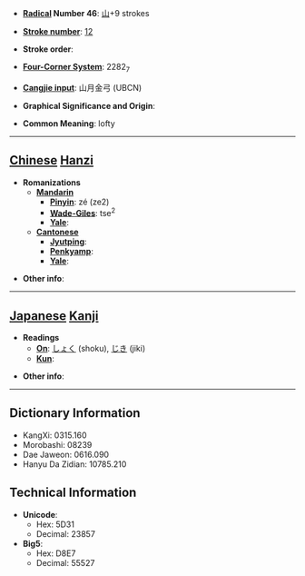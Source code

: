 * '''[[Wiktionary:Chinese radical index| Radical]] Number 46''': [[Wiktionary:Chinese radical index 山|山]]+9 strokes

* '''[[Wiktionary:Chinese total strokes index|Stroke number]]''': [[Wiktionary:Chinese total strokes index 12|12]]

* '''Stroke order''': 

* '''[[Wiktionary:Chinese four corner index|Four-Corner System]]''': 2282<sub>7</sub>

* '''[[Wiktionary:Chinese Cangjie index|Cangjie input]]''': 山月金弓 (UBCN)

* '''Graphical Significance and Origin''': 

* '''Common Meaning''': lofty

----

== [[Chinese]] [[Hanzi]] ==

* '''Romanizations'''
** '''[[Mandarin]]'''
*** '''[[Pinyin]]''': zé (ze2)
*** '''[[Wade-Giles]]''': tse<sup>2</sup>
*** '''[[Yale]]''': 
** '''[[Cantonese]]'''
*** '''[[Jyutping]]''':
*** '''[[Penkyamp]]''': 
*** '''[[Yale]]''': 

* '''Other info''': 

----

== [[Japanese]] [[Kanji]] ==

* '''Readings'''
** '''[[On]]''': [[しょく]] (shoku), [[じき]] (jiki)
** '''[[Kun]]''': 

* '''Other info''':  

----

== Dictionary Information ==

* KangXi: 0315.160
* Morobashi: 08239
* Dae Jaweon: 0616.090
* Hanyu Da Zidian: 10785.210

== Technical Information ==

* '''Unicode''':
** Hex: 5D31
** Decimal: 23857
* '''Big5''':
** Hex: D8E7
** Decimal: 55527